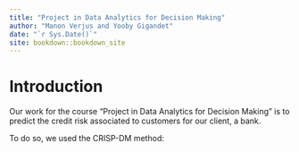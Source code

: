 ```yaml
--- 
title: "Project in Data Analytics for Decision Making"
author: "Manon Verjus and Yooby Gigandet"
date: "`r Sys.Date()`"
site: bookdown::bookdown_site
---
```


# Introduction

Our work for the course "Project in Data Analytics for Decision Making" is to predict the credit risk associated to customers for our client, a bank. 

To do so, we used the CRISP-DM method:

